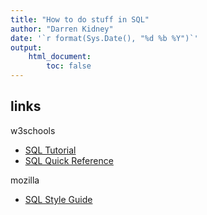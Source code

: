 ```yaml
---
title: "How to do stuff in SQL"
author: "Darren Kidney"
date: '`r format(Sys.Date(), "%d %b %Y")`'
output:
    html_document:
        toc: false
---
```


## links

w3schools

* [SQL Tutorial](https://www.w3schools.com/sql/default.asp)  
* [SQL Quick Reference](https://www.w3schools.com/sql/sql_quickref.asp)  

mozilla

* [SQL Style Guide](https://docs.telemetry.mozilla.org/concepts/sql_style.html)
